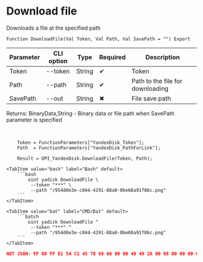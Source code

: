 ﻿---
sidebar_position: 7
description: Download file and other functions to work with Yandex Disk in the Open Integration Package, a free open-source integration library for 1C:Enterprise 8, OneScript and CLI
keywords: [1C, 1С, 1С:Enterprise, 1С:Enterprise 8.3, API, Integration, Services, Exchange, OneScript, CLI, Yandex Disk]
---


# Download file
 Downloads a file at the specified path



`Function DownloadFile(Val Token, Val Path, Val SavePath = "") Export`

  | Parameter | CLI option | Type | Required | Description |
  |-|-|-|-|-|
  | Token | --token | String | &#x2714; | Token |
  | Path | --path | String | &#x2714; | Path to the file for downloading |
  | SavePath | --out | String | &#x2716; | File save path |

  
  Returns:  BinaryData,String - Binary data or file path when SavePath parameter is specified

<br/>



```bsl title="1C:Enterprise/OneScript code example"
    Token = FunctionParameters["YandexDisk_Token"];
    Path  = FunctionParameters["YandexDisk_PathForLink"];

    Result = OPI_YandexDisk.DownloadFile(Token, Path);
```
 

 <Tabs>
  
    <TabItem value="bash" label="Bash" default>
        ```bash
            oint yadisk DownloadFile \
             --token "***" \
             --path "/954d0e3e-c044-4291-88a0-0be68a91f86c.png"
        ```
    </TabItem>
  
    <TabItem value="bat" label="CMD/Bat" default>
        ```batch
            oint yadisk DownloadFile ^
             --token "***" ^
             --path "/954d0e3e-c044-4291-88a0-0be68a91f86c.png"
        ```
    </TabItem>
</Tabs>


```json title="Result"
NOT JSON: FF D8 FF E1 54 C1 45 78 69 66 00 00 49 49 2A 00 08 00 00 00 0B 00 0E 01 02 00 20 00 00 00 92 00 00 00 0F 01 02 00 05 00 00 00 B2 00 00 00 10 01 02 00 07 00 00 00 B8 00 00 00 12 01 03 00 01 00…
```
